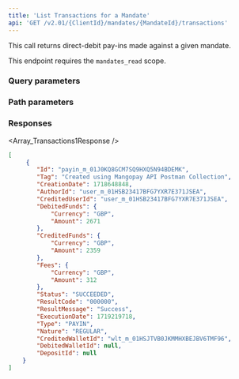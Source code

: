 ```yaml
---
title: 'List Transactions for a Mandate'  
api: 'GET /v2.01/{ClientId}/mandates/{MandateId}/transactions'  
---
```




This call returns direct-debit pay-ins made against a given mandate.  

This endpoint requires the `mandates_read` scope.

### Query parameters  

<Status />  

<ResultCode />  

<BeforeDate1 />  

<AfterDate1 />  

<Type />  

<Nature />  

### Path parameters  

<MandateId />  

### Responses  

<AccordionGroup><Accordion title="200">  

<Array_Transactions1Response /></Accordion></AccordionGroup>  

<ResponseExample>  

```json 200  
[
     {
        "Id": "payin_m_01J0KQ8GCM7SQ9HXQ5N94BDEMK",
        "Tag": "Created using Mangopay API Postman Collection",
        "CreationDate": 1718648848,
        "AuthorId": "user_m_01HSB23417BFG7YXR7E371JSEA",
        "CreditedUserId": "user_m_01HSB23417BFG7YXR7E371JSEA",
        "DebitedFunds": {
            "Currency": "GBP",
            "Amount": 2671
        },
        "CreditedFunds": {
            "Currency": "GBP",
            "Amount": 2359
        },
        "Fees": {
            "Currency": "GBP",
            "Amount": 312
        },
        "Status": "SUCCEEDED",
        "ResultCode": "000000",
        "ResultMessage": "Success",
        "ExecutionDate": 1719219718,
        "Type": "PAYIN",
        "Nature": "REGULAR",
        "CreditedWalletId": "wlt_m_01HSJTVB0JKMMHXBEJBV6TMF96",
        "DebitedWalletId": null,
        "DepositId": null
    }
]
```  

</ResponseExample>  

<RequestExample>  
    <RestNoBody />
    <PhpListTransactionsMandate />
    <NodeListTransactionsMandate />
    <RubyListTransactionsMandate />
    <PythonListMandateTransactions />
    <NetListMandateTransactions />  
</RequestExample>
